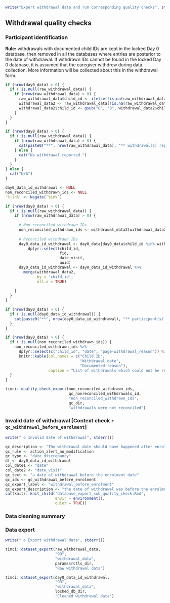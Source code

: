 \newpage

```r
write("Export withdrawal data and run corresponding quality checks", stderr())
```

## Withdrawal quality checks

### Participant identification

**Rule:** withdrawals with documented child IDs are kept in the locked Day 0 database, then removed in all the databases where entries are posterior to the date of withdrawal. If withdrawn IDs cannot be found in the locked Day 0 database, it is assumed that the caregiver withdrew during data collection. More information will be collected about this in the withdrawal form.

```r
if (nrow(day0_data) > 0) {
  if (!is.null(raw_withdrawal_data)) {
    if (nrow(raw_withdrawal_data) > 0) { 
      raw_withdrawal_data$child_id <- ifelse(!is.na(raw_withdrawal_data$'page-a1_a_4'), raw_withdrawal_data$'page-a1_a_4', raw_withdrawal_data$'page-a1_a_4a')
      withdrawal_data2 <- raw_withdrawal_data[!is.na(raw_withdrawal_data$child_id), ]
      withdrawal_data2$child_id <- gsub("O", "0", withdrawal_data2$child_id)
    }
  }
}
```

```r
if (nrow(day0_data) > 0) {
  if (!is.null(raw_withdrawal_data)) {
    if (nrow(raw_withdrawal_data) > 0) { 
      cat(paste0("**", nrow(raw_withdrawal_data), "** withdrawal(s) reported (among which **", nrow(withdrawal_data2),"** withdrawals with documented child IDs)."))
    } else {
      cat("No withdrawal reported.")
    }
  }
} else {
  cat("N/A")
}
```

```r
day0_data_id_withdrawal <- NULL
non_reconciled_withdrawn_ids <- NULL
`%!in%` <- Negate(`%in%`)

if (nrow(day0_data) > 0) {
  if (!is.null(raw_withdrawal_data)) {
    if (nrow(raw_withdrawal_data) > 0) {
      
      # Non reconciled withdrawn IDs
      non_reconciled_withdrawn_ids <- withdrawal_data2[withdrawal_data2$child_id %!in% day0_data$child_id, ]
      
      # Reconciled withdrawn IDs
      day0_data_id_withdrawal <- day0_data[day0_data$child_id %in% withdrawal_data2$child_id, ] %>%
          dplyr::select(child_id,
                        fid,
                        date_visit,
                        uuid)
      day0_data_id_withdrawal <- day0_data_id_withdrawal %>%
        merge(withdrawal_data2,
              by = 'child_id',
              all.x = TRUE)
      
    }
  }
}
```

```r
if (nrow(day0_data) > 0) {
  if (!is.null(day0_data_id_withdrawal)) {
    cat(paste0("**", nrow(day0_data_id_withdrawal), "** participant(s) who withdrew found in the locked Day 0 database."))
  }
}
```

```r
if (nrow(day0_data) > 0) {
  if (!is.null(non_reconciled_withdrawn_ids)) {
    non_reconciled_withdrawn_ids %>%
      dplyr::select(c("child_id", "date", "page-withdrawal_reason")) %>%
      knitr::kable(col.names = c("Child ID",
                                 "Withdrawal date",
                                 "Documented reason"),
                   caption = "List of withdrawals which could not be reconciled with any child ID in the Day 0 locked database")
  }
}
```

```r
timci::quality_check_export(non_reconciled_withdrawn_ids,
                            qc_nonreconciled_withdrawals_id,
                            "non_reconciled_withdrawn_ids",
                            qc_dir,
                            "withdrawals were not reconciled")
```

### Invalid date of withdrawal [Context check `r qc_withdrawal_before_enrolment`]

```r
write(" o Invalid date of withdrawal", stderr())
```

```r
qc_description <- "The withdrawal date should have happened after enrolment at Day 0."
qc_rule <- action_alert_no_modification
qc_type <- "date_discrepancy"
df <- day0_data_id_withdrawal
col_date1 <- "date"
col_date2 <- "date_visit"
qc_text <- "a date of withdrawal before the enrolment date"
qc_idx <- qc_withdrawal_before_enrolment
qc_export_label <- "withdrawal_before_enrolment"
qc_export_description <- "the date of withdrawal was before the enrolment date"
cat(knitr::knit_child('database_export_sub_quality_check.Rmd',
                      envir = environment(),
                      quiet = TRUE))
```

### Data cleaning summary

### Data export

```r
write(" o Export withdrawal data", stderr())
```

```r
timci::dataset_export(raw_withdrawal_data,
                      "99",
                      "withdrawal_data",
                      params$rctls_dir,
                      "Raw withdrawal data")
```

```r
timci::dataset_export(day0_data_id_withdrawal,
                      "99",
                      "withdrawal_data",
                      locked_db_dir,
                      "Cleaned withdrawal data") 
```
